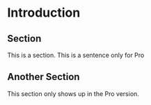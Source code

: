 # Introduction

## Section

This is a section. [This is a sentence only for Pro]{when-profile="pro"}

::: {when-profile="pro"}
## Another Section

This section only shows up in the Pro version.

:::


